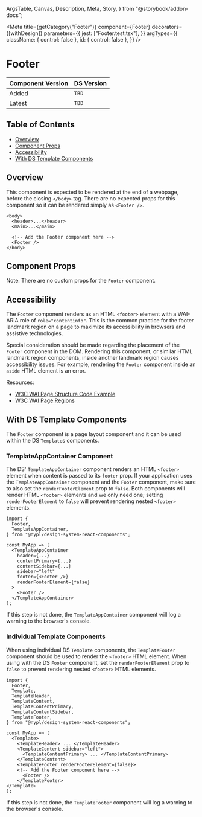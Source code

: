   ArgsTable,
  Canvas,
  Description,
  Meta,
  Story,
} from "@storybook/addon-docs";


<Meta
  title={getCategory("Footer")}
  component={Footer}
  decorators={[withDesign]}
  parameters={{
    jest: ["Footer.test.tsx"],
  }}
  argTypes={{
    className: { control: false },
    id: { control: false },
  }}
/>

# Footer

| Component Version | DS Version |
| ----------------- | ---------- |
| Added             | `TBD`      |
| Latest            | `TBD`      |

## Table of Contents

- [Overview](#overview)
- [Component Props](#component-props)
- [Accessibility](#accessibility)
- [With DS Template Components](#with-ds-templates)

## Overview

<Description of={Footer} />

This component is expected to be rendered at the end of a webpage, before the
closing `</body>` tag. There are no expected props for this component so it can
be rendered simply as `<Footer />`.

```tsx
<body>
  <header>...</header>
  <main>...</main>

  <!-- Add the Footer component here -->
  <Footer />
</body>
```

## Component Props

<Canvas withToolbar>
  <Story name="Footer">
    <Footer />
  </Story>
</Canvas>

Note: There are no custom props for the `Footer` component.

## Accessibility

The `Footer` component renders as an HTML `<footer>` element with a WAI-ARIA role
of `role="contentinfo"`. This is the common practice for the footer landmark
region on a page to maximize its accessibility in browsers and assistive
technologies.

Special consideration should be made regarding the placement of the `Footer`
component in the DOM. Rendering this component, or similar HTML landmark region
components, inside another landmark region causes accessibility issues. For
example, rendering the `Footer` component inside an `aside` HTML element is
an error.

Resources:

- [W3C WAI Page Structure Code Example](https://www.w3.org/WAI/tutorials/page-structure/example/)
- [W3C WAI Page Regions](https://www.w3.org/WAI/tutorials/page-structure/regions/)

## With DS Template Components

The `Footer` component is a page layout component and it can be used within the
DS `Template`s components.

### TemplateAppContainer Component

The DS' `TemplateAppContainer` component renders an HTML `<footer>` element when
content is passed to its `footer` prop. If your application uses the
`TemplateAppContainer` component and the `Footer` component, make sure to also
set the `renderFooterElement` prop to `false`. Both components will render HTML
`<footer>` elements and we only need one; setting `renderFooterElement` to
`false` will prevent rendering nested `<footer>` elements.

```tsx
import {
  Footer,
  TemplateAppContainer,
} from "@nypl/design-system-react-components";

const MyApp => (
  <TemplateAppContainer
    header={...}
    contentPrimary={...}
    contentSidebar={...}
    sidebar="left"
    footer={<Footer />}
    renderFooterElement={false}
  >
    <Footer />
  </TemplateAppContainer>
);
```

If this step is not done, the `TemplateAppContainer` component will log a warning
to the browser's console.

### Individual Template Components

When using individual DS `Template` components, the `TemplateFooter` component
should be used to render the `<footer>` HTML element. When using with the DS
`Footer` component, set the `renderFooterElement` prop to `false` to prevent
rendering nested `<footer>` HTML elements.

```tsx
import {
  Footer,
  Template,
  TemplateHeader,
  TemplateContent,
  TemplateContentPrimary,
  TemplateContentSidebar,
  TemplateFooter,
} from "@nypl/design-system-react-components";

const MyApp => (
  <Template>
    <TemplateHeader> ... </TemplateHeader>
    <TemplateContent sidebar="left">
      <TemplateContentPrimary> ... </TemplateContentPrimary>
    </TemplateContent>
    <TemplateFooter renderFooterElement={false}>
    <!-- Add the Footer component here -->
      <Footer />
    </TemplateFooter>
</Template>
);
```

If this step is not done, the `TemplateFooter` component will log a warning to
the browser's console.
